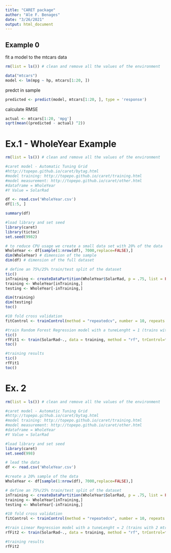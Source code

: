```yaml
---
title: "CARET package"
author: "Ale F. Benages"
date: "3/26/2021"
output: html_document
---
```


## Example 0
fit a model to the mtcars data
```r
rm(list = ls()) # clean and remove all the values of the environment
```


```r
data("mtcars")
model <- lm(mpg ~ hp, mtcars[1:20, ])  
```


predct in sample
```r
predicted <- predict(model, mtcars[1:20, ], type = 'response')
```

calculate RMSE
```r
actual <- mtcars[1:20, 'mpg']
sqrt(mean((predicted - actual) ^2))
```




# Ex.1 -  WholeYear Example

```r
rm(list = ls()) # clean and remove all the values of the environment
```


```r
#caret model - Automatic Tuning Grid
#http://topepo.github.io/caret/bytag.html
#model training: http://topepo.github.io/caret/training.html
#model measurement: http://topepo.github.io/caret/other.html
#dataframe = WholeYear
#Y Value = SolarRad

df <- read.csv('WholeYear.csv')
df[1:5, ]
```


```r
summary(df)
```

```r
#load library and set seed
library(caret)
library(tictoc)
set.seed(9982)
```

```r
# to reduce CPU usage we create a small data set with 20% of the data
WholeYear <- df[sample(1:nrow(df), 7000,replace=FALSE),]
dim(WholeYear) # dimension of the sample
dim(df) # dimension of the full dataset
```

```r
# define an 75%/25% train/test split of the dataset
tic()
inTraining <- createDataPartition(WholeYear$SolarRad, p = .75, list = FALSE)
training <- WholeYear[inTraining,]
testing <- WholeYear[-inTraining,]

dim(training)
dim(testing)
toc()
```

```r
#10 fold cross validation
fitControl <- trainControl(method = "repeatedcv", number = 10, repeats = 1)
```

```r
#train Random Forest Regression model with a tuneLenght = 1 (trains with 1 mtry value for RandomForest)
tic()
rfFit1 <- train(SolarRad~., data = training, method = "rf", trControl=fitControl, tuneLength = 1)
toc()
```

```r
#training results
tic()
rfFit1
toc()
```




# Ex. 2 

```r
rm(list = ls()) # clean and remove all the values of the environment
```


```r
#caret model - Automatic Tuning Grid
#http://topepo.github.io/caret/bytag.html
#model training: http://topepo.github.io/caret/training.html
#model measurement: http://topepo.github.io/caret/other.html
#dataframe = WholeYear
#Y Value = SolarRad

#load library and set seed
library(caret)
set.seed(998)

# lead the data
df <- read.csv('WholeYear.csv')

#create a 20% sample of the data
WholeYear <- df[sample(1:nrow(df), 7000,replace=FALSE),]

# define an 75%/25% train/test split of the dataset
inTraining <- createDataPartition(WholeYear$SolarRad, p = .75, list = FALSE)
training <- WholeYear[inTraining,]
testing <- WholeYear[-inTraining,]
```

```r
#10 fold cross validation
fitControl <- trainControl(method = "repeatedcv", number = 10, repeats = 1)
```


```r
#train Linear Regression model with a tuneLenght = 2 (trains with 2 mtry values for RandomForest)
rfFit2 <- train(SolarRad~., data = training, method = "rf", trControl=fitControl, tuneLength = 2)
```


```r
#training results
rfFit2
```






